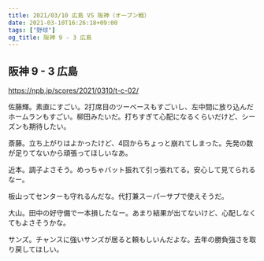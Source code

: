 ```yaml
---
title: 2021/03/10 広島 VS 阪神（オープン戦）
date: 2021-03-10T16:26:18+09:00
tags: ["野球"]
og_title: 阪神 9 - 3 広島
---
```


## 阪神 9 - 3 広島

https://npb.jp/scores/2021/0310/t-c-02/


佐藤輝。素直にすごい。2打席目のツーベースもすごいし、左中間に放り込んだホームランもすごい。柳田みたいだ。打ちすぎて心配になるくらいだけど、シーズンも期待したい。

斎藤。立ち上がりはよかったけど、4回からちょっと崩れてしまった。先発の数が足りてないから頑張ってほしいなあ。

近本。調子よさそう。めっちゃバット振れて引っ張れてる。安心して見てられるなー。

板山ってセンターも守れるんだな。代打兼スーパーサブで使えそうだ。

大山。田中の好守備で一本損したなー。あまり結果が出てないけど、心配しなくてもよさそうかな。

サンズ。チャンスに強いサンズが居ると頼もしいんだよな。去年の勝負強さを取り戻してほしい。